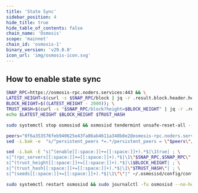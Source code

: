 ```yaml
---
title: 'State Sync'
sidebar_position: 4
hide_title: true
hide_table_of_contents: false
chain_name: 'Osmosis'
scope: 'mainnet'
chain_id: 'osmosis-1'
binary_version: 'v29.0.0'
icon_url: 'img/osmosis-icon.svg'
---
```



<PageTitle
  iconUrl="img/osmosis-icon.svg"
  title="Osmosis State Sync"
  chainId="osmosis-1"
  version="v29.0.0"
/>

## How to enable state sync

```bash
SNAP_RPC=https://osmosis-rpc.noders.services:443 && \
LATEST_HEIGHT=$(curl -s $SNAP_RPC/block | jq -r .result.block.header.height); \
BLOCK_HEIGHT=$((LATEST_HEIGHT - 2000)); \
TRUST_HASH=$(curl -s "$SNAP_RPC/block?height=$BLOCK_HEIGHT" | jq -r .result.block_id.hash) && \
echo $LATEST_HEIGHT $BLOCK_HEIGHT $TRUST_HASH
```

```bash
sudo systemctl stop osmosisd && osmosisd tendermint unsafe-reset-all --home ~/.osmosisd --keep-addr-book
```

```bash
peers="0f6a353576feb940625e43fa86ab4611a348b8e2@osmosis-rpc.noders.services:12556"
sed -i.bak -e  "s/^persistent_peers *=.*/persistent_peers = \"$peers\"/" ~/.osmosisd/config/config.toml
```

```bash
sed -i.bak -E "s|^(enable[[:space:]]+=[[:space:]]+).*$|\1true| ; \
s|^(rpc_servers[[:space:]]+=[[:space:]]+).*$|\1\"$SNAP_RPC,$SNAP_RPC\"| ; \
s|^(trust_height[[:space:]]+=[[:space:]]+).*$|\1$BLOCK_HEIGHT| ; \
s|^(trust_hash[[:space:]]+=[[:space:]]+).*$|\1\"$TRUST_HASH\"| ; \
s|^(seeds[[:space:]]+=[[:space:]]+).*$|\1\"\"|" ~/.osmosisd/config/config.toml
```

```bash
sudo systemctl restart osmosisd && sudo journalctl -fu osmosisd --no-hostname -o cat
```
